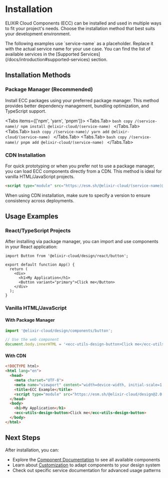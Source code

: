 
# Installation

ELIXIR Cloud Components (ECC) can be installed and used in multiple ways to fit your project's needs. Choose the installation method that best suits your development environment.

<Callout type='info'>
  <div class='text-sm'>
    The following examples use `service-name` as a placeholder. Replace it with the actual service
    name for your use case. You can find the list of available services in the [Supported
    Services](/docs/introduction#supported-services) section.
  </div>
</Callout>

## Installation Methods

### Package Manager (Recommended)

Install ECC packages using your preferred package manager. This method provides better dependency management, bundling optimization, and TypeScript support.

<Tabs items={['npm', 'yarn', 'pnpm']}>
  <Tabs.Tab>
    ```bash copy /(service-name)/
    npm install @elixir-cloud/(service-name)
    ```
  </Tabs.Tab>
  <Tabs.Tab>
    ```bash copy /(service-name)/
    yarn add @elixir-cloud/(service-name)
    ```
  </Tabs.Tab>
  <Tabs.Tab>
    ```bash copy /(service-name)/
    pnpm add @elixir-cloud/(service-name)
    ```
  </Tabs.Tab>
</Tabs>

### CDN Installation

For quick prototyping or when you prefer not to use a package manager, you can load ECC components directly from a CDN. This method is ideal for vanilla HTML/JavaScript projects.

```html copy /(service-name)@(version)/
<script type="module" src="https://esm.sh/@elixir-cloud/(service-name)@(version)/components/component-name"></script>
```

<Callout type='warning'>
  <div class='text-sm'>
    When using CDN installation, make sure to specify a version to ensure consistency across deployments.
  </div>
</Callout>

## Usage Examples

### React/TypeScript Projects

After installing via package manager, you can import and use components in your React application:

```tsx copy
import Button from '@elixir-cloud/design/react/button';

export default function App() {
  return (
    <div>
      <h1>My Application</h1>
      <Button variant="primary">Click me</Button>
    </div>
  );
}
```

### Vanilla HTML/JavaScript

#### With Package Manager

```javascript copy
import '@elixir-cloud/design/components/button';

// Use the web component
document.body.innerHTML = '<ecc-utils-design-button>Click me</ecc-utils-design-button>';
```

#### With CDN

```html copy
<!DOCTYPE html>
<html lang="en">
  <head>
    <meta charset="UTF-8">
    <meta name="viewport" content="width=device-width, initial-scale=1.0">
    <title>ECC Example</title>
    <script type="module" src="https://esm.sh/@elixir-cloud/design@2.0.0-alpha.6/components/button"></script>
  </head>
  <body>
    <h1>My Application</h1>
    <ecc-utils-design-button>Click me</ecc-utils-design-button>
  </body>
</html>
```

## Next Steps

After installation, you can:

- Explore the [Component Documentation](/docs/design/components) to see all available components
- Learn about [Customization](/docs/customization) to adapt components to your design system
- Check out specific service documentation for advanced usage patterns
